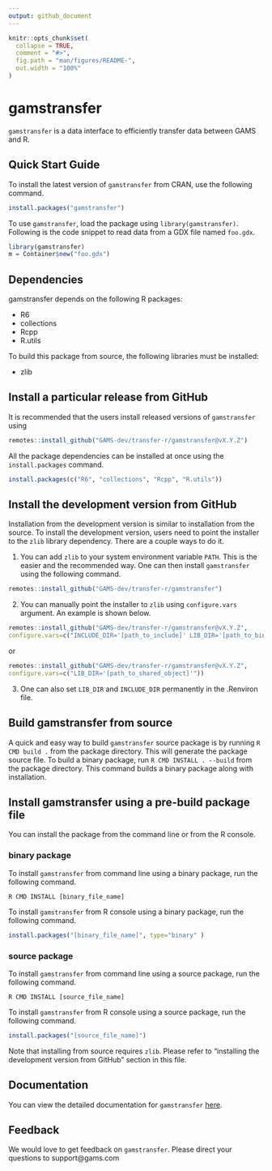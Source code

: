 ```yaml
---
output: github_document
---
```


<!-- README.md is generated from README.Rmd. Please edit that file -->

```r
knitr::opts_chunk$set(
  collapse = TRUE,
  comment = "#>",
  fig.path = "man/figures/README-",
  out.width = "100%"
)
```

# gamstransfer

<!-- badges: start -->
<!-- badges: end -->

`gamstransfer` is a data interface to efficiently transfer data between
GAMS and R.

## Quick Start Guide
To install the latest version of `gamstransfer` from CRAN, use the following command.

``` r
install.packages("gamstransfer")
```

To use `gamstransfer`, load the package using `library(gamstransfer)`.
Following is the code snippet to read data from a GDX file named `foo.gdx`.

``` r
library(gamstransfer)
m = Container$new("foo.gdx")
```

## Dependencies
gamstransfer depends on the following R packages:

- R6
- collections
- Rcpp
- R.utils

To build this package from source, the following libraries must be installed:

- zlib

## Install a particular release from GitHub

It is recommended that the users install released versions of `gamstransfer`
using
``` r
remotes::install_github("GAMS-dev/transfer-r/gamstransfer@vX.Y.Z")
```

All the package dependencies can be installed at once using the
`install.packages` command.

``` r
install.packages(c("R6", "collections", "Rcpp", "R.utils"))
```

## Install the development version from GitHub
Installation from the development version is similar to installation from the
source. To install the development version, users need to point the installer
to the `zlib` library dependency. There are a couple ways to do it.

1. You can add `zlib` to your system environment variable `PATH`. This is the
easier and the recommended way. One can then install `gamstransfer` using the
following command.
``` r
remotes::install_github("GAMS-dev/transfer-r/gamstransfer")
```
2. You can manually point the installer to `zlib` using `configure.vars`
argument. An example is shown below.
``` r
remotes::install_github("GAMS-dev/transfer-r/gamstransfer@vX.Y.Z",
configure.vars=c("INCLUDE_DIR='[path_to_include]' LIB_DIR='[path_to_bin]'"))
```
or

``` r
remotes::install_github("GAMS-dev/transfer-r/gamstransfer@vX.Y.Z",
configure.vars=c("LIB_DIR='[path_to_shared_object]'"))
```
3. One can also set `LIB_DIR` and `INCLUDE_DIR` permanently in the .Renviron
file.

## Build gamstransfer from source

A quick and easy way to build `gamstransfer` source package is by running
`R CMD build .` from the package directory. This will generate the package
source file. To build a binary package, run `R CMD INSTALL . --build`
from the package directory. This command builds a binary package along with
installation.

## Install gamstransfer using a pre-build package file

You can install the package from the command line or from the R console.

### binary package
 To install `gamstransfer` from command line using a binary package, run the
 following command.

```
R CMD INSTALL [binary_file_name]
```

To install `gamstransfer` from R console using a binary package, run the
following command.

```r
install.packages("[binary_file_name]", type="binary" )
```

### source package

To install `gamstransfer` from command line using a source package, run the
following command.

```
R CMD INSTALL [source_file_name]
```

To install `gamstransfer` from R console using a source package, run the
following command.

```r
install.packages("[source_file_name]")
```

Note that installing from source requires `zlib`. Please refer to "installing
the development version from GitHub" section in this file.

## Documentation
You can view the detailed documentation for `gamstransfer`
[here](https://www.gams.com/latest/docs/API_R_GAMSTRANSFER.html).

## Feedback
We would love to get feedback on `gamstransfer`. Please direct your questions
to support@gams.com
